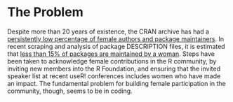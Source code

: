 # The Problem
<!-- 
Outlining the issue / weak point / problem to be solved by this proposal. This should be a compelling section that sets the reader up for the next section - the proposed solution!

It is important to cover:

 - [ ] What the problem is
 - [ ] Who it affects
 - [ ] Have there been previous attempts to resolve the problem
 - [ ] Why it should be tackled
-->

Despite more than 20 years of existence, the CRAN archive has had a [persistently low percentage of female authors and package maintainers](http://www.pnas.org/content/112/48/14788.abstract). In recent scraping and analysis of package DESCRIPTION files, it is estimated that [less than 15% of packages are maintained by a woman](http://forwards.github.io/data/#packages). Steps have been taken to acknowledge female contributions in the R community, by inviting new members into the R Foundation, and ensuring that the invited speaker list at recent useR! conferences includes women who have made an impact. The fundamental problem for building female participation in the community, though, seems to be in coding. 
